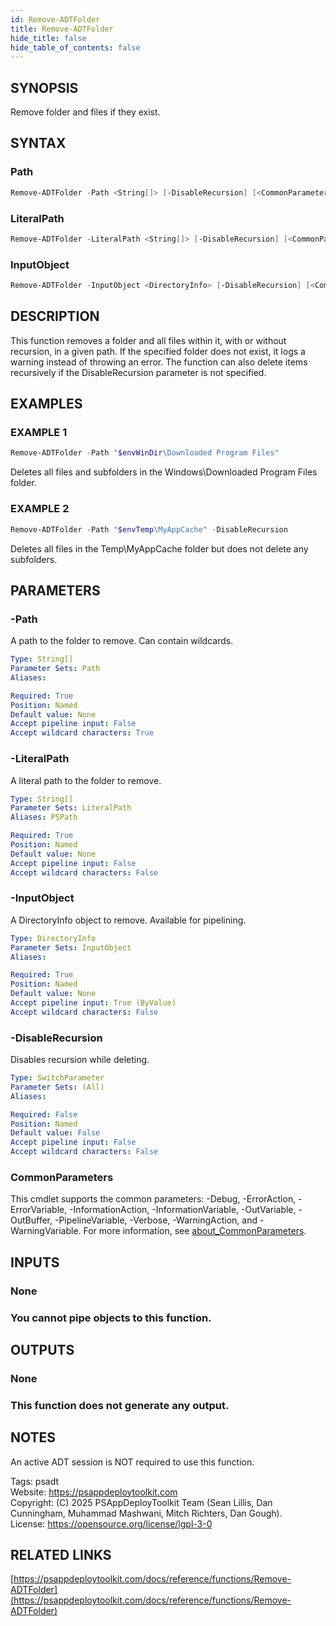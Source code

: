 ```yaml
---
id: Remove-ADTFolder
title: Remove-ADTFolder
hide_title: false
hide_table_of_contents: false
---
```


## SYNOPSIS

Remove folder and files if they exist.

## SYNTAX

### Path

```powershell
Remove-ADTFolder -Path <String[]> [-DisableRecursion] [<CommonParameters>]
```

### LiteralPath

```powershell
Remove-ADTFolder -LiteralPath <String[]> [-DisableRecursion] [<CommonParameters>]
```

### InputObject

```powershell
Remove-ADTFolder -InputObject <DirectoryInfo> [-DisableRecursion] [<CommonParameters>]
```

## DESCRIPTION

This function removes a folder and all files within it, with or without recursion, in a given path.
If the specified folder does not exist, it logs a warning instead of throwing an error.
The function can also delete items recursively if the DisableRecursion parameter is not specified.

## EXAMPLES

### EXAMPLE 1

```powershell
Remove-ADTFolder -Path "$envWinDir\Downloaded Program Files"
```

Deletes all files and subfolders in the Windows\Downloaded Program Files folder.

### EXAMPLE 2

```powershell
Remove-ADTFolder -Path "$envTemp\MyAppCache" -DisableRecursion
```

Deletes all files in the Temp\MyAppCache folder but does not delete any subfolders.

## PARAMETERS

### -Path

A path to the folder to remove.
Can contain wildcards.

```yaml
Type: String[]
Parameter Sets: Path
Aliases:

Required: True
Position: Named
Default value: None
Accept pipeline input: False
Accept wildcard characters: True
```

### -LiteralPath

A literal path to the folder to remove.

```yaml
Type: String[]
Parameter Sets: LiteralPath
Aliases: PSPath

Required: True
Position: Named
Default value: None
Accept pipeline input: False
Accept wildcard characters: False
```

### -InputObject

A DirectoryInfo object to remove.
Available for pipelining.

```yaml
Type: DirectoryInfo
Parameter Sets: InputObject
Aliases:

Required: True
Position: Named
Default value: None
Accept pipeline input: True (ByValue)
Accept wildcard characters: False
```

### -DisableRecursion

Disables recursion while deleting.

```yaml
Type: SwitchParameter
Parameter Sets: (All)
Aliases:

Required: False
Position: Named
Default value: False
Accept pipeline input: False
Accept wildcard characters: False
```

### CommonParameters

This cmdlet supports the common parameters: -Debug, -ErrorAction, -ErrorVariable, -InformationAction, -InformationVariable, -OutVariable, -OutBuffer, -PipelineVariable, -Verbose, -WarningAction, and -WarningVariable. For more information, see [about_CommonParameters](http://go.microsoft.com/fwlink/?LinkID=113216).

## INPUTS

### None

### You cannot pipe objects to this function.
## OUTPUTS

### None

### This function does not generate any output.
## NOTES
An active ADT session is NOT required to use this function.

Tags: psadt<br />
Website: https://psappdeploytoolkit.com<br />
Copyright: (C) 2025 PSAppDeployToolkit Team (Sean Lillis, Dan Cunningham, Muhammad Mashwani, Mitch Richters, Dan Gough).<br />
License: https://opensource.org/license/lgpl-3-0

## RELATED LINKS

[https://psappdeploytoolkit.com/docs/reference/functions/Remove-ADTFolder](https://psappdeploytoolkit.com/docs/reference/functions/Remove-ADTFolder)
